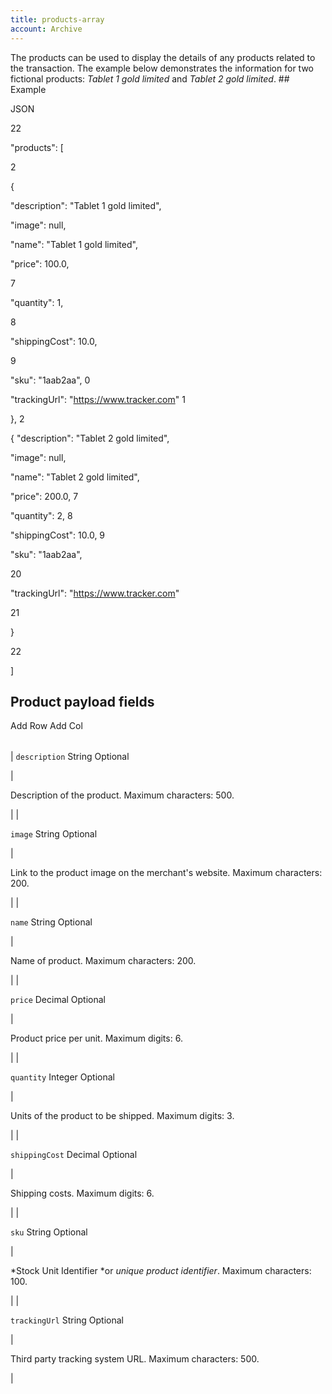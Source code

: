 ```yaml
---
title: products-array
account: Archive
---
```


The products can be used to display the details of any products related to the transaction. The example below demonstrates the information for two fictional products: _Tablet 1 gold limited_ and _Tablet 2 gold limited_. ## Example

JSON

22

"products": [

2

{

"description": "Tablet 1 gold limited",

"image": null,

"name": "Tablet 1 gold limited",

"price": 100.0,

7

"quantity": 1,

8

"shippingCost": 10.0,

9

"sku": "1aab2aa",
0

"trackingUrl": "https://www.tracker.com"
1

},
2

{
"description": "Tablet 2 gold limited",

"image": null,

"name": "Tablet 2 gold limited",

"price": 200.0,
7

"quantity": 2,
8

"shippingCost": 10.0,
9

"sku": "1aab2aa",

20

"trackingUrl": "https://www.tracker.com"

21

}

22

]

## Product payload fields

Add Row Add Col

|     |     |
| --- | --- |

|
`description` <span class="field-type">String</span> <span class="optional-def">Optional</span>

|

Description of the product. Maximum characters: 500.

|
|

`image` <span class="field-type">String</span> <span class="optional-def">Optional</span>

|

Link to the product image on the merchant's website. Maximum characters: 200.

|
|

`name` <span class="field-type">String</span> <span class="optional-def">Optional</span>

|

Name of product. Maximum characters: 200.

|
|

`price` <span class="field-type">Decimal</span> <span class="optional-def">Optional</span>

|

Product price per unit. Maximum digits: 6.

|
|

`quantity` <span class="field-type">Integer</span> <span class="optional-def">Optional</span>

|

Units of the product to be shipped. Maximum digits: 3.

|
|

`shippingCost` <span class="field-type">Decimal</span> <span class="optional-def">Optional</span>

|

Shipping costs. Maximum digits: 6.

|
|

`sku` <span class="field-type">String</span> <span class="optional-def">Optional</span>

|

*Stock Unit Identifier *or _unique product identifier_. Maximum characters: 100.

|
|

`trackingUrl` <span class="field-type">String</span> <span class="optional-def">Optional</span>

|

Third party tracking system URL. Maximum characters: 500.

|
